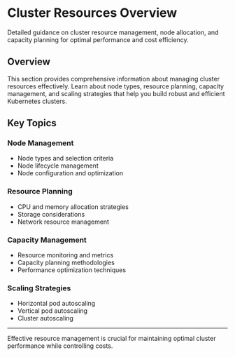 # Cluster Resources Overview

Detailed guidance on cluster resource management, node allocation, and capacity planning for optimal performance and cost efficiency.

## Overview

This section provides comprehensive information about managing cluster resources effectively. Learn about node types, resource planning, capacity management, and scaling strategies that help you build robust and efficient Kubernetes clusters.

## Key Topics

### Node Management
- Node types and selection criteria
- Node lifecycle management
- Node configuration and optimization

### Resource Planning
- CPU and memory allocation strategies
- Storage considerations
- Network resource management

### Capacity Management
- Resource monitoring and metrics
- Capacity planning methodologies
- Performance optimization techniques

### Scaling Strategies
- Horizontal pod autoscaling
- Vertical pod autoscaling
- Cluster autoscaling

---

Effective resource management is crucial for maintaining optimal cluster performance while controlling costs.
